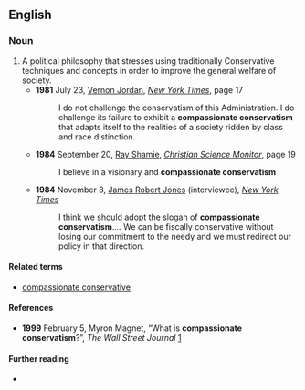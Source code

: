 ==English==

===Noun===
{{en-noun|-}}

# A political philosophy that stresses using traditionally Conservative techniques and concepts in order to improve the general welfare of society.
#* '''1981''' July 23, [[w:Vernon Jordan|Vernon Jordan]], ''[[w:New York Times|New York Times]]'', page 17
#*: I do not challenge the conservatism of this Administration. I do challenge its failure to exhibit a '''compassionate conservatism''' that adapts itself to the realities of a society ridden by class and race distinction.
#* '''1984''' September 20, [[w:Ray Shamie|Ray Shamie]], ''[[w:Christian Science Monitor|Christian Science Monitor]]'', page 19
#*: I believe in a visionary and '''compassionate conservatism'''
#* '''1984''' November 8, [[w:James Robert Jones|James Robert Jones]] (interviewee), ''[[w:New York Times|New York Times]]''
#*: I think we should adopt the slogan of '''compassionate conservatism'''.''...'' We can be fiscally conservative without losing our commitment to the needy and we must redirect our policy in that direction.

====Related terms====
* [[compassionate conservative]]

====References====
* '''1999''' February 5, Myron Magnet, “What is '''compassionate conservatism'''?”, ''The Wall Street Journal'' [https://web.archive.org/web/20031204140910/http://www.manhattan-institute.org/html/_wsj-what_is_compassionate_con.htm]

====Further reading====
* {{pedialite}}